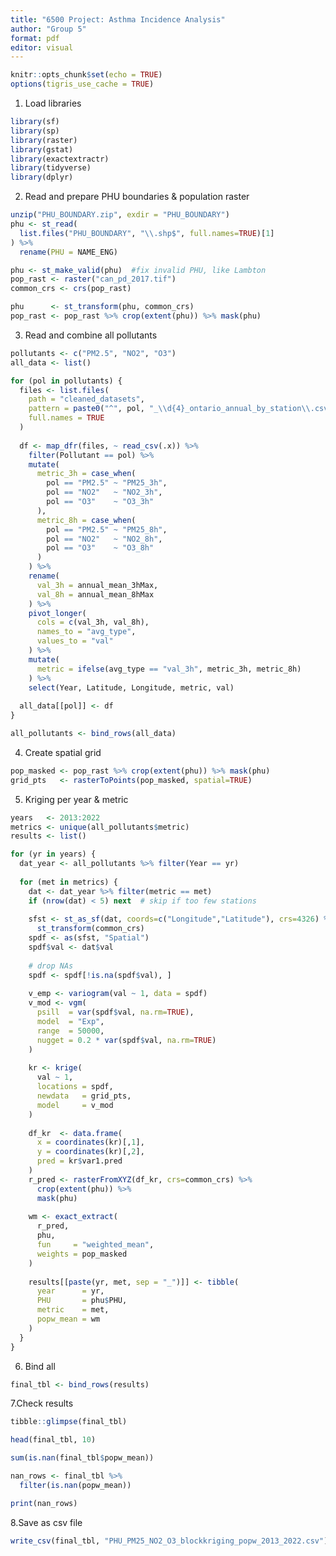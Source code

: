 ```yaml
---
title: "6500 Project: Asthma Incidence Analysis"
author: "Group 5"
format: pdf
editor: visual
---
```


```r
knitr::opts_chunk$set(echo = TRUE)
options(tigris_use_cache = TRUE)
```

1.  Load libraries

```r
library(sf)
library(sp)
library(raster)
library(gstat)
library(exactextractr)
library(tidyverse)
library(dplyr)
```

2.  Read and prepare PHU boundaries & population raster

```r
unzip("PHU_BOUNDARY.zip", exdir = "PHU_BOUNDARY")
phu <- st_read(
  list.files("PHU_BOUNDARY", "\\.shp$", full.names=TRUE)[1]
) %>%
  rename(PHU = NAME_ENG)

phu <- st_make_valid(phu)  #fix invalid PHU, like Lambton 
pop_rast <- raster("can_pd_2017.tif")
common_crs <- crs(pop_rast)

phu      <- st_transform(phu, common_crs)
pop_rast <- pop_rast %>% crop(extent(phu)) %>% mask(phu)

```

3.  Read and combine all pollutants

```r
pollutants <- c("PM2.5", "NO2", "O3")
all_data <- list()

for (pol in pollutants) {
  files <- list.files(
    path = "cleaned_datasets",
    pattern = paste0("^", pol, "_\\d{4}_ontario_annual_by_station\\.csv$"),
    full.names = TRUE
  )
  
  df <- map_dfr(files, ~ read_csv(.x)) %>%
    filter(Pollutant == pol) %>%
    mutate(
      metric_3h = case_when(
        pol == "PM2.5" ~ "PM25_3h",
        pol == "NO2"   ~ "NO2_3h",
        pol == "O3"    ~ "O3_3h"
      ),
      metric_8h = case_when(
        pol == "PM2.5" ~ "PM25_8h",
        pol == "NO2"   ~ "NO2_8h",
        pol == "O3"    ~ "O3_8h"
      )
    ) %>%
    rename(
      val_3h = annual_mean_3hMax,
      val_8h = annual_mean_8hMax
    ) %>%
    pivot_longer(
      cols = c(val_3h, val_8h),
      names_to = "avg_type",
      values_to = "val"
    ) %>%
    mutate(
      metric = ifelse(avg_type == "val_3h", metric_3h, metric_8h)
    ) %>%
    select(Year, Latitude, Longitude, metric, val)
  
  all_data[[pol]] <- df
}

all_pollutants <- bind_rows(all_data)

```

4.  Create spatial grid

```r
pop_masked <- pop_rast %>% crop(extent(phu)) %>% mask(phu)
grid_pts   <- rasterToPoints(pop_masked, spatial=TRUE)

```

5.  Kriging per year & metric

```r

years   <- 2013:2022
metrics <- unique(all_pollutants$metric)
results <- list()

for (yr in years) {
  dat_year <- all_pollutants %>% filter(Year == yr)
  
  for (met in metrics) {
    dat <- dat_year %>% filter(metric == met)
    if (nrow(dat) < 5) next  # skip if too few stations
    
    sfst <- st_as_sf(dat, coords=c("Longitude","Latitude"), crs=4326) %>%
      st_transform(common_crs)
    spdf <- as(sfst, "Spatial")
    spdf$val <- dat$val
    
    # drop NAs
    spdf <- spdf[!is.na(spdf$val), ]
    
    v_emp <- variogram(val ~ 1, data = spdf)
    v_mod <- vgm(
      psill  = var(spdf$val, na.rm=TRUE),
      model  = "Exp",
      range  = 50000,
      nugget = 0.2 * var(spdf$val, na.rm=TRUE)
    )
    
    kr <- krige(
      val ~ 1,
      locations = spdf,
      newdata   = grid_pts,
      model     = v_mod
    )
    
    df_kr  <- data.frame(
      x = coordinates(kr)[,1],
      y = coordinates(kr)[,2],
      pred = kr$var1.pred
    )
    r_pred <- rasterFromXYZ(df_kr, crs=common_crs) %>%
      crop(extent(phu)) %>%
      mask(phu)
    
    wm <- exact_extract(
      r_pred,
      phu,
      fun     = "weighted_mean",
      weights = pop_masked
    )
    
    results[[paste(yr, met, sep = "_")]] <- tibble(
      year      = yr,
      PHU       = phu$PHU,
      metric    = met,
      popw_mean = wm
    )
  }
}


```

6.  Bind all

```r
final_tbl <- bind_rows(results)

```

7.Check results

```r
tibble::glimpse(final_tbl)

head(final_tbl, 10)

sum(is.nan(final_tbl$popw_mean))

```

```r

nan_rows <- final_tbl %>% 
  filter(is.nan(popw_mean))

print(nan_rows)


```

8.Save as csv file

```r
write_csv(final_tbl, "PHU_PM25_NO2_O3_blockkriging_popw_2013_2022.csv")
```
